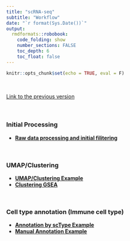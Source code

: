 ```yaml
---
title: "scRNA-seq"
subtitle: "Workflow"
date: "`r format(Sys.Date())`"
output:  
  rmdformats::robobook: 
    code_folding: show 
    number_sections: FALSE
    toc_depth: 6
    toc_float: false
---
```


```r
knitr::opts_chunk$set(echo = TRUE, eval = F)
```
<br>

[Link to the previous version](https://sung2021.github.io/samplePages/scRNAseq.html)  
<br><br>


### Initial Processing  

* [**Raw data processing and initial filitering**](https://sung2021.github.io/works.io/samples/processing/scRNA_preprocessing.html)
  
<br>  
  
### UMAP/Clustering  

  * [**UMAP/Clustering Example**](scRNA/scRNA_UMAP.html)  
  * [**Clustering GSEA**](scRNA/Daiichi2024_30342.24.05.11.clusterGSEA.html)
  
<br>  

### Cell type annotation (Immune cell type)  

  * [**Annotation by scType Example**](scRNA/scRNA_scType.html)
  * [**Manual Annotation Example**](scRNA/Daiichi2024_30342.24.05.12.suggestedAnnotation.html)